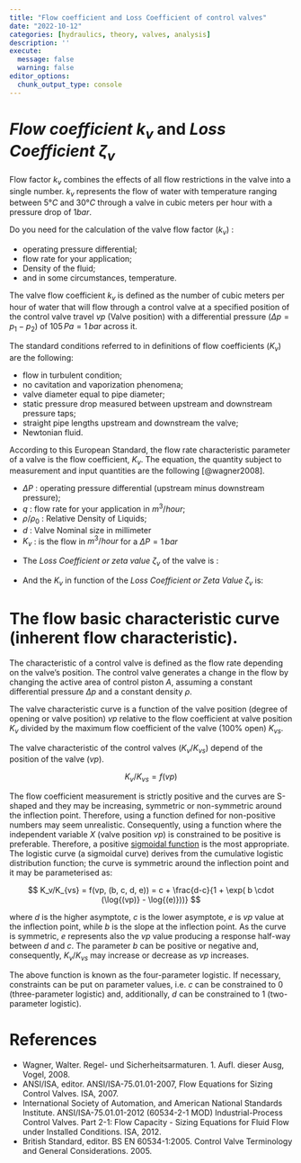 ```yaml
---
title: "Flow coefficient and Loss Coefficient of control valves"
date: "2022-10-12"
categories: [hydraulics, theory, valves, analysis]
description: ''
execute: 
  message: false
  warning: false
editor_options: 
  chunk_output_type: console
---
```


# *Flow coefficient* $k_{v}$ and *Loss Coefficient* $\zeta_{v}$

Flow factor $k_{v}$ combines the effects of all flow restrictions in the valve into a single number. $k_{v}$ represents the flow of water with temperature ranging between $5°C$ and $30°C$ through a valve in cubic meters per hour with a pressure drop of $1 bar$.

Do you need for the calculation of the valve flow factor ($k_{v}$) :

-   operating pressure differential;
-   flow rate for your application;
-   Density of the fluid;
-   and in some circumstances, temperature.

The valve flow coefficient $k_v$ is defined as the number of cubic meters per hour of water that will flow through a control valve at a specified position of the control valve travel $vp$ (Valve position) with a differential pressure ($\Delta p=p_1-p_2$) of $105 \, Pa = 1\,bar$ across it.

The standard conditions referred to in definitions of flow coefficients ($K_v$) are the following:

-   flow in turbulent condition;
-   no cavitation and vaporization phenomena;
-   valve diameter equal to pipe diameter;
-   static pressure drop measured between upstream and downstream pressure taps;
-   straight pipe lengths upstream and downstream the valve;
-   Newtonian fluid.

According to this European Standard, the flow rate characteristic parameter of a valve is the flow coefficient, $K_v$. The equation, the quantity subject to measurement and input quantities are the following [@wagner2008].

```{=tex}
\begin{equation} 
  K_v = q \cdot \sqrt{\frac {(\rho / \rho_{0})}{\Delta P}} 
\end{equation}
```
-   $\Delta P$ : operating pressure differential (upstream minus downstream pressure);
-   $q$ : flow rate for your application in $m^3/hour$;
-   $\rho / \rho_{0}$ : Relative Density of Liquids;
-   $d$ : Valve Nominal size in millimeter
-   $K_v$ : is the flow in $m^3/hour$ for a $\Delta P = 1 \, bar$

```{=html}
<!-- -->
```
-   The *Loss Coefficient or zeta value* $\zeta_v$ of the valve is :

```{=tex}
\begin{equation}
  \zeta_{v} = {\frac{1}{626.3} \cdot  \bigg( {\frac{d^2}{{K_v}}}} \bigg)^2
\end{equation}
```
-   And the $K_{v}$ in function of the *Loss Coefficient or Zeta Value* $\zeta_{v}$ is:

```{=tex}
\begin{equation}
  K_v = \frac{d^2}{\sqrt{626.3}} \cdot \frac{1}{\sqrt{\zeta_v}}
\end{equation}
```

# The flow basic characteristic curve (inherent flow characteristic).

The characteristic of a control valve is defined as the flow rate depending on the valve's position. The control valve generates a change in the flow by changing the active area of control piston $A$, assuming a constant differential pressure $\Delta p$ and a constant density $\rho$.

The valve characteristic curve is a function of the valve position (degree of opening or valve position) $vp$ relative to the flow coefficient at valve position $K_v$ divided by the maximum flow coefficient of the valve ($100\%$ open) $K_{vs}$.

The valve characteristic of the control valves ($K_v/K_{vs}$) depend of the position of the valve ($vp$).

$$
  K_v/K_{vs} = f(vp)
$$

The flow coefficient measurement is strictly positive and the curves are S-shaped and they may be increasing, symmetric or non-symmetric around the inflection point. Therefore, using a function defined for non-positive numbers may seem unrealistic. Consequently, using a function where the independent variable $X$ (valve position $vp$) is constrained to be positive is preferable. Therefore, a positive [sigmoidal function](https://en.wikipedia.org/wiki/Sigmoid_function) is the most appropriate. The logistic curve (a sigmoidal curve) derives from the cumulative logistic distribution function; the curve is symmetric around the inflection point and it may be parameterised as:

$$
  K_v/K_{vs} = f(vp, (b, c, d, e)) =  c + \frac{d-c}{1 + \exp( b \cdot (\log{(vp)} - \log{(e)}))}
$$

where $d$ is the higher asymptote, $c$ is the lower asymptote, $e$ is $vp$ value at the inflection point, while $b$ is the slope at the inflection point. As the curve is symmetric, $e$ represents also the $vp$ value producing a response half-way between $d$ and $c$. The parameter $b$ can be positive or negative and, consequently, $K_v/K_{vs}$ may increase or decrease as $vp$ increases.

The above function is known as the four-parameter logistic. If necessary, constraints can be put on parameter values, i.e. $c$ can be constrained to $0$ (three-parameter logistic) and, additionally, $d$ can be constrained to 1 (two-parameter logistic).


# References

  - Wagner, Walter. Regel- und Sicherheitsarmaturen. 1. Aufl. dieser Ausg, Vogel, 2008.
  - ANSI/ISA, editor. ANSI/ISA-75.01.01-2007, Flow Equations for Sizing Control Valves. ISA, 2007.
  - International Society of Automation, and American National Standards Institute. ANSI/ISA-75.01.01-2012 (60534-2-1 MOD) Industrial-Process Control Valves. Part 2-1: Flow Capacity - Sizing Equations for Fluid Flow under Installed Conditions. ISA, 2012.
  - British Standard, editor. BS EN 60534-1:2005. Control Valve Terminology and General Considerations. 2005.





